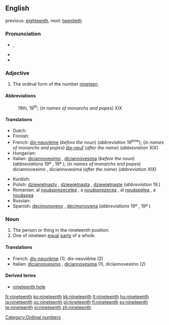 ==English==
previous: [[eighteenth]], next: [[twentieth]]

===Pronunciation===
* {{IPA|/ˌnaɪnˈtiːnθ/}}, {{SAMPA|/%naIn"ti:nT/}}
* {{rhymes|iːnθ}}
* {{hyphenation|nine|teenth}}

===Adjective===
{{en-adj|-}}

# The ordinal form of the number [[nineteen]].

====Abbreviations====
: 19th, 19<sup>th</sup>; (''in names of monarchs and popes'') XIX

====Translations====
{{trans-top|the ordinal form of the number nineteen}}
* Dutch: {{t-|nl|negentiende}}
* Finnish: {{t-|fi|yhdeksästoista}}
* French: [[dix-neuvième]] (''before the noun'') (''abbreviation'' 19<sup>ème</sup>); (''in names of monarchs and popes'') [[dix-neuf]] (''after the name'') (''abbreviation'' XIX)
* Hungarian: {{t+|hu|tizenkilencedik}}
* Italian: [[diciannovesimo]] {{m}}, [[diciannovesima]] {{f}} (''before the noun'') (''abbreviations'' 19º {{m}}, 19ª {{f}}); (''in names of monarchs and popes'') diciannovesimo {{m}}, diciannovesima {{f}} (''after the name'') (''abbreviation'' XIX)
{{trans-mid}}
* Kurdish: {{KUchar|[[نۆزده‌یه‌م]]}}
* Polish: [[dziewiętnasty]] {{m}}, [[dziewiętnasta]] {{f}}, [[dziewiętnaste]] {{n}} (''abbreviation'' 19.)
* Romanian: al [[nouăsprezecelea]] {{m}}, a [[nouăsprezecea]] {{f}}, al [[nouăşpelea]] {{italbrac|m, informal}}, a [[nouăşpea]] {{italbrac|f, informal}}
* Russian: {{t|ru|девятнадцатый|tr=d'ev'atnádcatyj|sc=Cyrl}}
* Spanish: [[decimonoveno]] {{m}}, [[decimonovena]] {{f}} (''abbreviations'' 19º {{m}}, 19ª {{f}})
{{trans-bottom}}

===Noun===
{{en-noun}}

# The person or thing in the nineteenth position.
# One of nineteen [[equal]] [[parts]] of a whole.

====Translations====

* French: [[dix-neuvième]] {{m|f}} (1), dix-neuvième {{m}} (2)
* Italian: [[diciannovesimo]] {{m}}, [[diciannovesima]] {{f}} (1), diciannovesimo {{m}} (2)

====Derived terms====
* [[nineteenth hole]]

[[Category:Ordinal numbers]]

[[fr:nineteenth]]
[[ko:nineteenth]]
[[kk:nineteenth]]
[[lt:nineteenth]]
[[hu:nineteenth]]
[[ja:nineteenth]]
[[oc:nineteenth]]
[[pl:nineteenth]]
[[fi:nineteenth]]
[[sv:nineteenth]]
[[te:nineteenth]]
[[vi:nineteenth]]
[[zh:nineteenth]]